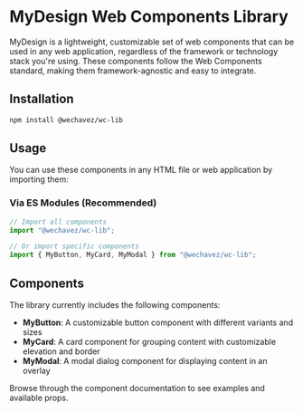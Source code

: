
<Meta title="Introduction" />

# MyDesign Web Components Library

MyDesign is a lightweight, customizable set of web components that can be used in any web application, regardless of the framework or technology stack you're using. These components follow the Web Components standard, making them framework-agnostic and easy to integrate.

## Installation

```bash
npm install @wechavez/wc-lib
```

## Usage

You can use these components in any HTML file or web application by importing them:

### Via ES Modules (Recommended)

```javascript
// Import all components
import "@wechavez/wc-lib";

// Or import specific components
import { MyButton, MyCard, MyModal } from "@wechavez/wc-lib";
```

## Components

The library currently includes the following components:

- **MyButton**: A customizable button component with different variants and sizes
- **MyCard**: A card component for grouping content with customizable elevation and border
- **MyModal**: A modal dialog component for displaying content in an overlay

Browse through the component documentation to see examples and available props.
